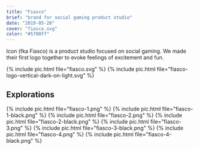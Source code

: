 ```yaml
---
title: "Fiasco"
brief: "brand for social gaming product studio"
date: "2019-05-28"
cover: "fiasco.svg"
color: "#5700ff"
---
```


Icon (fka Fiasco) is a product studio focused on social gaming. We made their first logo together to evoke feelings of excitement and fun.

{% include pic.html file="fiasco.svg" %}
{% include pic.html file="fiasco-logo-vertical-dark-on-light.svg" %}

## Explorations

<div class="two-column">
	{% include pic.html file="fiasco-1.png" %}
	{% include pic.html file="fiasco-1-black.png" %}
	{% include pic.html file="fiasco-2.png" %}
	{% include pic.html file="fiasco-2-black.png" %}
	{% include pic.html file="fiasco-3.png" %}
	{% include pic.html file="fiasco-3-black.png" %}
	{% include pic.html file="fiasco-4.png" %}
	{% include pic.html file="fiasco-4-black.png" %}
</div>
